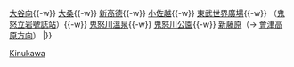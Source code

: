 {{鐵道路線
| 模板名稱 = 鬼怒川線
| 名稱 = [[File:Tōbu Tetsudō Logo.svg|40px|東武鐵道|link=東武鐵道]] <small>[[東武鐵道]]</small> [[鬼怒川線]] [[File:Tobu Nikko Line (TN) symbol.svg|20px]]
| 代表色  = orange
| 背景顏色 = #FFFFFF 
| 車站列表 =  （[[Template:日光線 (東武鐵道)|淺草方向]] ←）[[下今市站|下今市]]{{-w}} [[大谷向站|大谷向]]{{-w}} [[大桑站 (栃木縣)|大桑]]{{-w}} [[新高德站|新高德]]{{-w}} [[小佐越站|小佐越]]{{-w}} [[東武世界廣場站|東武世界廣場]]{{-w}} （[[鬼怒立岩號誌站]]）{{-w}} [[鬼怒川溫泉站|鬼怒川溫泉]]{{-w}} [[鬼怒川公園站|鬼怒川公園]]{{-w}} [[新藤原站|新藤原]]（→ [[Template:會津鬼怒川線|會津高原方向]]）
|}}<noinclude>
[[Category:東武鐵道路線模板|Kinukawa]]
</noinclude>